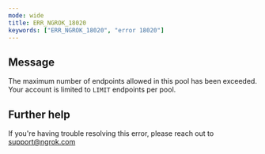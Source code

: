 ```yaml
---
mode: wide
title: ERR_NGROK_18020
keywords: ["ERR_NGROK_18020", "error 18020"]
---
```


## Message

The maximum number of endpoints allowed in this pool has been exceeded. Your account is limited to `LIMIT` endpoints per pool.

## Further help

If you're having trouble resolving this error, please reach out to [support@ngrok.com](mailto:support@ngrok.com?subject=Help%20with%20ERR_NGROK_18020)
